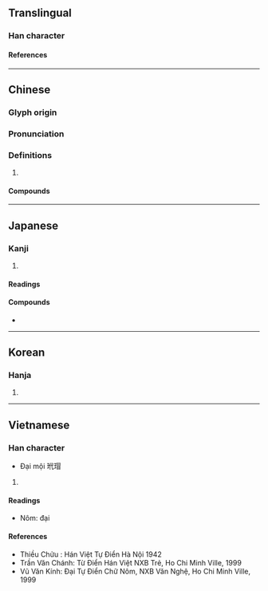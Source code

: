 {{character info/new}}
==Translingual==

===Han character===
{{Han char|rn=96|rad=玉|as=05|sn=9|four=13140|canj=MGOIP|ids=⿰𤣩代}}

====References====
{{Han ref|kx=0728.240|dkj=20889|dj=1140.210|hdz=21107.040|uh=73B3}}

----

==Chinese==
{{zh-forms|alt=瑇}}

===Glyph origin===
{{Han etym}}

===Pronunciation===
{{zh-pron
|m=dài
|m-s=
|c=doi6
|c-t=
|g=
|h=pfs=
|j=
|mb=
|md=dâi
|mn=tāi
|mn-t=dai3
|w=3de
|x=
|mc=y
|oc=y
|cat=n
}}

===Definitions===
{{zh-hanzi}}

# {{zh-only|玳瑁}}

====Compounds====
{{zh-der|玳瑁筵|玳瑁|玳瑁梁|玳梁}}

----

==Japanese==

===Kanji===
{{ja-kanji|grade=|rs=玉05}}

# {{defn|lang=ja|sort=玉05}}

====Readings====
{{ja-readings
|goon=だい
|kanon=たい}}

====Compounds====
* {{ja-l|玳瑁|たいまい|[[taimai]]}}

----

==Korean==

===Hanja===
{{ko-hanja|hangeul=대|eumhun=|rv=dae|mr=tae|y=tay}}

# {{defn|lang=ko|sort=玉05}}

----

==Vietnamese==

===Han character===
{{vi-hantu|đại|rs=玉05}}

* Đại mội 玳瑁

# {{defn|lang=vi|sort=玉05}}

====Readings====
* Nôm: đại

====References====
* Thiều Chửu : Hán Việt Tự Điển Hà Nội 1942
* Trần Văn Chánh: Từ Điển Hán Việt NXB Trẻ, Ho Chi Minh Ville, 1999
* Vũ Văn Kính: Đại Tự Điển Chữ Nôm, NXB Văn Nghệ, Ho Chi Minh Ville, 1999
